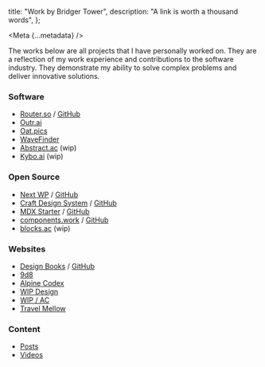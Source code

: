 
  title: "Work by Bridger Tower",
  description: "A link is worth a thousand words",
};

<Meta {...metadata} />

<PostWrapper>

The works below are all projects that I have personally worked on. They are a reflection of my work experience and contributions to the software industry. They demonstrate my ability to solve complex problems and deliver innovative solutions.

### Software

- [Router.so](https://router.so) / [GitHub](https://github.com/routerso/router)
- [Outr.ai](https://outr.ai)
- [Oat.pics](https://oat.pics)
- [WaveFinder](https://wavefinder.io)
- [Abstract.ac](https://abstract.ac) (wip)
- [Kybo.ai](https://kybo.ai) (wip)

### Open Source

- [Next WP](https://next-wp.com) / [GitHub](https://github.com/9d8dev/next-wp)
- [Craft Design System](https://craft-ds.com) / [GitHub](https://github.com/brijr/craft)
- [MDX Starter](https://mdx.bridger.to) / [GitHub](https://github.com/brijr/mdx)
- [components.work](https://components.work) / [GitHub](https://github.com/brijr/components)
- [blocks.ac](https://blocks.ac) (wip)

### Websites

- [Design Books](https://designbooks.org) / [GitHub](https://github.com/brijr/designbooks)
- [9d8](https://9d8.dev)
- [Alpine Codex](https://alpinecodex.com)
- [WIP Design](https://wipdes.com)
- [WIP / AC](https://wip.ac)
- [Travel Mellow](https://travelmellow.com)

### Content

- [Posts](/posts)
- [Videos](https://youtube.com/@bridgertower)

</PostWrapper>
